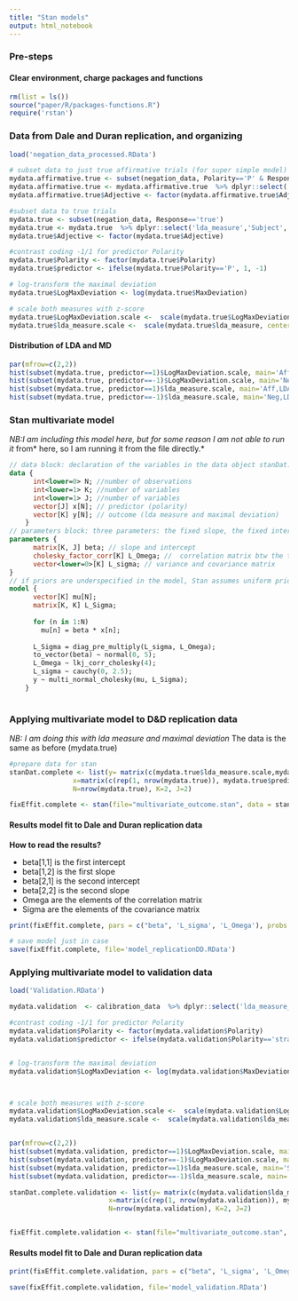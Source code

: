 ```yaml
---
title: "Stan models"
output: html_notebook
---
```


### Pre-steps

#### Clear environment, charge packages and functions
```r
rm(list = ls())
source("paper/R/packages-functions.R")
require('rstan')
```
### Data from Dale and Duran replication, and organizing
```r
load('negation_data_processed.RData')

# subset data to just true affirmative trials (for super simple model)
mydata.affirmative.true <- subset(negation_data, Polarity=='P' & Response=='true')
mydata.affirmative.true <- mydata.affirmative.true  %>% dplyr::select('lda_measure','Subject','Adjective')
mydata.affirmative.true$Adjective <- factor(mydata.affirmative.true$Adjective)

#subset data to true trials 
mydata.true <- subset(negation_data, Response=='true')
mydata.true <- mydata.true  %>% dplyr::select('lda_measure','Subject','Adjective', 'MaxDeviation', 'Polarity')
mydata.true$Adjective <- factor(mydata.true$Adjective)

#contrast coding -1/1 for predictor Polarity
mydata.true$Polarity <- factor(mydata.true$Polarity)
mydata.true$predictor <- ifelse(mydata.true$Polarity=='P', 1, -1)

# log-transform the maximal deviation
mydata.true$LogMaxDeviation <- log(mydata.true$MaxDeviation)

# scale both measures with z-score
mydata.true$LogMaxDeviation.scale <-  scale(mydata.true$LogMaxDeviation, center=TRUE, scale=TRUE)
mydata.true$lda_measure.scale <-  scale(mydata.true$lda_measure, center=TRUE, scale=TRUE)

```

#### Distribution of LDA and MD
```r
par(mfrow=c(2,2))
hist(subset(mydata.true, predictor==1)$LogMaxDeviation.scale, main='Aff,MD')
hist(subset(mydata.true, predictor==-1)$LogMaxDeviation.scale, main='Neg,MD')
hist(subset(mydata.true, predictor==1)$lda_measure.scale, main='Aff,LDA')
hist(subset(mydata.true, predictor==-1)$lda_measure.scale, main='Neg,LDA')
```

### Stan multivariate model 
*NB:I am including this model here, but for some reason I am not able to run it *from* here, so I am running it from the file directly.*

```stan
// data block: declaration of the variables in the data object stanDat: specifications about the data type (real, integers)
data {
      int<lower=0> N; //number of observations
      int<lower=1> K; //number of variables
      int<lower=1> J; //number of variables
      vector[J] x[N]; // predictor (polarity)
      vector[K] y[N]; // outcome (lda measure and maximal deviation)
    }
// parameters block: three parameters: the fixed slope, the fixed intercept and the SD of the error. (priors)
parameters {
      matrix[K, J] beta; // slope and intercept
      cholesky_factor_corr[K] L_Omega; //  correlation matrix btw the two dependent measures
      vector<lower=0>[K] L_sigma; // variance and covariance matrix
} 
// if priors are underspecified in the model, Stan assumes uniform priors on parameters ovr their leval values as determined by their declared constraints.
model {
      vector[K] mu[N];
      matrix[K, K] L_Sigma;
      
      for (n in 1:N)
        mu[n] = beta * x[n];
      
      L_Sigma = diag_pre_multiply(L_sigma, L_Omega);
      to_vector(beta) ~ normal(0, 5);
      L_Omega ~ lkj_corr_cholesky(4);
      L_sigma ~ cauchy(0, 2.5);
      y ~ multi_normal_cholesky(mu, L_Sigma);
    }
    
```

### Applying multivariate model to D&D replication data
*NB: I am doing this with lda measure and maximal deviation* The data is the same as before (mydata.true) 


```r
#prepare data for stan
stanDat.complete <- list(y= matrix(c(mydata.true$lda_measure.scale,mydata.true$LogMaxDeviation.scale),ncol=2),
                x=matrix(c(rep(1, nrow(mydata.true)), mydata.true$predictor), ncol = 2),
                N=nrow(mydata.true), K=2, J=2)

fixEffit.complete <- stan(file="multivariate_outcome.stan", data = stanDat.complete, iter=2000, chains =4)


```

#### Results model fit to Dale and Duran replication data

**How to read the results?**

* beta[1,1] is the first intercept
* beta[1,2] is the first slope
* beta[2,1] is the second intercept
* beta[2,2] is the second slope
* Omega are the elements of the correlation matrix
* Sigma are the elements of the covariance matrix


```r
print(fixEffit.complete, pars = c("beta", 'L_sigma', 'L_Omega'), probs = c(0.025, 0.5, 0.975))

# save model just in case
save(fixEffit.complete, file='model_replicationDD.RData')

```


### Applying multivariate model to validation data

```r
load('Validation.RData')

mydata.validation  <- calibration_data  %>% dplyr::select('lda_measure_full','Subject', 'MaxDeviation', 'Polarity')

#contrast coding -1/1 for predictor Polarity
mydata.validation$Polarity <- factor(mydata.validation$Polarity)
mydata.validation$predictor <- ifelse(mydata.validation$Polarity=='straight', 1, -1)


# log-transform the maximal deviation
mydata.validation$LogMaxDeviation <- log(mydata.validation$MaxDeviation)



# scale both measures with z-score
mydata.validation$LogMaxDeviation.scale <-  scale(mydata.validation$LogMaxDeviation, center=TRUE, scale=TRUE)
mydata.validation$lda_measure.scale <-  scale(mydata.validation$lda_measure_full, center=TRUE, scale=TRUE)


par(mfrow=c(2,2))
hist(subset(mydata.validation, predictor==1)$LogMaxDeviation.scale, main='Straight,MD')
hist(subset(mydata.validation, predictor==-1)$LogMaxDeviation.scale, main='Deviated,MD')
hist(subset(mydata.validation, predictor==1)$lda_measure.scale, main='Straight,LDA')
hist(subset(mydata.validation, predictor==-1)$lda_measure.scale, main='Deviated,LDA')

```


```r
stanDat.complete.validation <- list(y= matrix(c(mydata.validation$lda_measure.scale,mydata.validation$LogMaxDeviation.scale),ncol=2),
                         x=matrix(c(rep(1, nrow(mydata.validation)), mydata.validation$predictor), ncol = 2),
                         N=nrow(mydata.validation), K=2, J=2)


fixEffit.complete.validation <- stan(file="multivariate_outcome.stan", data = stanDat.complete.validation, iter=2000, chains =4)
```

#### Results model fit to Dale and Duran replication data
```r
print(fixEffit.complete.validation, pars = c("beta", 'L_sigma', 'L_Omega'), probs = c(0.025, 0.5, 0.975))

save(fixEffit.complete.validation, file='model_validation.RData')
```


